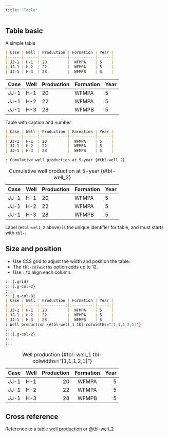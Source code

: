 ```yaml
---
title: "Table"
---
```


## Table basic
A simple table

```markdown
| Case | Well | Production | Formation | Year |
|------|------|------------|-----------|------|
| JJ-1 | H-1  | 20         |  WFMPA    | 5    |
| JJ-1 | H-2  | 22         |  WFMPA    | 5    |
| JJ-1 | H-3  | 28         |  WFMPB    | 5    |
```

| Case | Well | Production | Formation | Year |
|------|------|------------|-----------|------|
| JJ-1 | H-1  | 20         |  WFMPA    | 5    |
| JJ-1 | H-2  | 22         |  WFMPA    | 5    |
| JJ-1 | H-3  | 28         |  WFMPB    | 5    |


Table with caption and number

```markdown
| Case | Well | Production | Formation | Year |
|------|------|------------|-----------|------|
| JJ-1 | H-1  | 20         |  WFMPA    | 5    |
| JJ-1 | H-2  | 22         |  WFMPA    | 5    |
| JJ-1 | H-3  | 28         |  WFMPB    | 5    |

: Cumulative well production at 5-year {#tbl-well_2}
```

| Case | Well | Production | Formation | Year |
|------|------|------------|-----------|------|
| JJ-1 | H-1  | 20         |  WFMPA    | 5    |
| JJ-1 | H-2  | 22         |  WFMPA    | 5    |
| JJ-1 | H-3  | 28         |  WFMPB    | 5    |

: Cumulative well production at 5-year {#tbl-well_2}

Label (`#tbl-well_2` above) is the unique identifier for table, and must starts
with `tbl-`.

## Size and position
* Use CSS grid to adjust the width and position the table.
* The `tbl-colwidths` option adds up to 12.  
* Use `:` to align each column.

```markdown
:::{.grid}
:::{.g-col-2}
:::
:::{.g-col-8}
| Case | Well | Production | Formation | Year |
|:-----|:-----|-----------:|:---------:|-----:|
| JJ-1 | H-1  | 20         |  WFMPA    | 5    |
| JJ-1 | H-2  | 22         |  WFMPA    | 5    |
| JJ-1 | H-3  | 28         |  WFMPB    | 5    |
: Well production {#tbl-well_1 tbl-colwidths="[1,1,1,2,1]"}
:::
:::{.g-col-2}
:::
:::
```

:::{.grid}
:::{.g-col-2}
:::
:::{.g-col-8}
| Case | Well | Production | Formation | Year |
|:-----|:-----|-----------:|:---------:|-----:|
| JJ-1 | H-1  | 20         |  WFMPA    | 5    |
| JJ-1 | H-2  | 22         |  WFMPA    | 5    |
| JJ-1 | H-3  | 28         |  WFMPB    | 5    |
: Well production {#tbl-well_1 tbl-colwidths="[1,1,1,2,1]"}
:::
:::{.g-col-2}
:::
:::



## Cross reference
Reference to a table [well production](#tbl-well_2) or @tbl-well_2


